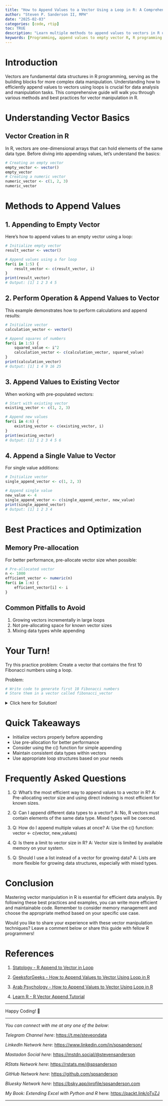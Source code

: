 ```yaml
---
title: "How to Append Values to a Vector Using a Loop in R: A Comprehensive Guide"
author: "Steven P. Sanderson II, MPH"
date: "2025-02-03"
categories: [code, rtip]
toc: TRUE
description: "Learn multiple methods to append values to vectors in R using loops. Master vector manipulation with practical examples for both empty and existing vectors in R programming."
keywords: [Programming, append values to empty vector R, R programming vector manipulation, append single value to R vector, vector loop operations R, R append function examples, adding elements to vector R loop, R vector append syntax, dynamic vector growth R, R vector manipulation best practices, append multiple values R programming, Append values to vector in R, R vector manipulation, Append values using loop in R, R programming vector operations, R append function, Add elements to vector in R, R vector growth techniques, Append single value to vector R, R vector loop examples, Efficient vector appending in R, How to append values to an empty vector in R using a loop, Best practices for appending values to vectors in R programming, Step-by-step guide to appending values to existing vectors in R, How to dynamically grow a vector in R using loops, Append multiple values to a vector in R with examples]
---
```


# Introduction

Vectors are fundamental data structures in R programming, serving as the building blocks for more complex data manipulation. Understanding how to efficiently append values to vectors using loops is crucial for data analysis and manipulation tasks. This comprehensive guide will walk you through various methods and best practices for vector manipulation in R.

# Understanding Vector Basics

## Vector Creation in R

In R, vectors are one-dimensional arrays that can hold elements of the same data type. Before diving into appending values, let's understand the basics:

```r
# Creating an empty vector
empty_vector <- vector()
empty_vector
# Creating a numeric vector
numeric_vector <- c(1, 2, 3)
numeric_vector
```

# Methods to Append Values

## 1. Appending to Empty Vector

Here's how to append values to an empty vector using a loop:

```r
# Initialize empty vector
result_vector <- vector()

# Append values using a for loop
for(i in 1:5) {
    result_vector <- c(result_vector, i)
}
print(result_vector)
# Output: [1] 1 2 3 4 5
```

## 2. Perform Operation & Append Values to Vector

This example demonstrates how to perform calculations and append results:

```r
# Initialize vector
calculation_vector <- vector()

# Append squares of numbers
for(i in 1:5) {
    squared_value <- i^2
    calculation_vector <- c(calculation_vector, squared_value)
}
print(calculation_vector)
# Output: [1] 1 4 9 16 25
```

## 3. Append Values to Existing Vector

When working with pre-populated vectors:

```r
# Start with existing vector
existing_vector <- c(1, 2, 3)

# Append new values
for(i in 4:6) {
    existing_vector <- c(existing_vector, i)
}
print(existing_vector)
# Output: [1] 1 2 3 4 5 6
```

## 4. Append a Single Value to Vector

For single value additions:

```r
# Initialize vector
single_append_vector <- c(1, 2, 3)

# Append single value
new_value <- 4
single_append_vector <- c(single_append_vector, new_value)
print(single_append_vector)
# Output: [1] 1 2 3 4
```

# Best Practices and Optimization

## Memory Pre-allocation

For better performance, pre-allocate vector size when possible:

```r
# Pre-allocated vector
n <- 1000
efficient_vector <- numeric(n)
for(i in 1:n) {
    efficient_vector[i] <- i
}
```

## Common Pitfalls to Avoid

1. Growing vectors incrementally in large loops
2. Not pre-allocating space for known vector sizes
3. Mixing data types while appending

# Your Turn!

Try this practice problem:
Create a vector that contains the first 10 Fibonacci numbers using a loop.

Problem:

```r
# Write code to generate first 10 Fibonacci numbers
# Store them in a vector called fibonacci_vector
```
<details><summary>Click here for Solution!</summary>

Solution:

```r
fibonacci_vector <- c(1, 1)
for(i in 3:10) {
    next_fib <- fibonacci_vector[i-1] + fibonacci_vector[i-2]
    fibonacci_vector <- c(fibonacci_vector, next_fib)
}
print(fibonacci_vector)
# Output: [1] 1 1 2 3 5 8 13 21 34 55
```
</details>

# Quick Takeaways

- Initialize vectors properly before appending
- Use pre-allocation for better performance
- Consider using the c() function for simple appending
- Maintain consistent data types within vectors
- Use appropriate loop structures based on your needs

# Frequently Asked Questions

1. Q: What's the most efficient way to append values to a vector in R?
   A: Pre-allocating vector size and using direct indexing is most efficient for known sizes.

2. Q: Can I append different data types to a vector?
   A: No, R vectors must contain elements of the same data type. Mixed types will be coerced.

3. Q: How do I append multiple values at once?
   A: Use the c() function: vector <- c(vector, new_values)

4. Q: Is there a limit to vector size in R?
   A: Vector size is limited by available memory on your system.

5. Q: Should I use a list instead of a vector for growing data?
   A: Lists are more flexible for growing data structures, especially with mixed types.

# Conclusion

Mastering vector manipulation in R is essential for efficient data analysis. By following these best practices and examples, you can write more efficient and maintainable code. Remember to consider memory management and choose the appropriate method based on your specific use case.

Would you like to share your experience with these vector manipulation techniques? Leave a comment below or share this guide with fellow R programmers!

# References

1. [Statology - R Append to Vector in Loop](https://www.statology.org/r-append-to-vector-in-loop/)

2. [GeeksforGeeks - How to Append Values to Vector Using Loop in R](https://www.geeksforgeeks.org/how-to-append-values-to-vector-using-loop-in-r/)

3. [Arab Psychology - How to Append Values to Vector Using Loop in R](https://scales.arabpsychology.com/stats/how-do-i-append-values-to-a-vector-using-a-loop-in-r/)

4. [Learn R - R Vector Append Tutorial](https://www.learn-r.org/r-tutorial/append-vector.php)

------------------------------------------------------------------------

Happy Coding! 🚀

------------------------------------------------------------------------

*You can connect with me at any one of the below*:

*Telegram Channel here*: <https://t.me/steveondata>

*LinkedIn Network here*: <https://www.linkedin.com/in/spsanderson/>

*Mastadon Social here*: [https://mstdn.social/\@stevensanderson](https://mstdn.social/@stevensanderson)

*RStats Network here*: [https://rstats.me/\@spsanderson](https://rstats.me/@spsanderson)

*GitHub Network here*: <https://github.com/spsanderson>

*Bluesky Network here*: <https://bsky.app/profile/spsanderson.com>

*My Book: Extending Excel with Python and R* here: <https://packt.link/oTyZJ>

------------------------------------------------------------------------

```{=html}
<script src="https://giscus.app/client.js"
        data-repo="spsanderson/steveondata"
        data-repo-id="R_kgDOIIxnLw"
        data-category="Comments"
        data-category-id="DIC_kwDOIIxnL84ChTk8"
        data-mapping="url"
        data-strict="0"
        data-reactions-enabled="1"
        data-emit-metadata="0"
        data-input-position="top"
        data-theme="dark"
        data-lang="en"
        data-loading="lazy"
        crossorigin="anonymous"
        async>
</script>
```
